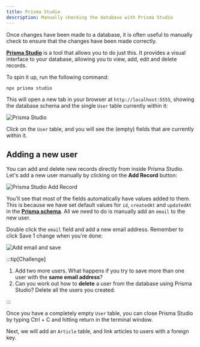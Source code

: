 ```yaml
---
title: Prisma Studio
description: Manually checking the database with Prisma Studio
---
```



Once changes have been made to a database, it is often useful to manually check to ensure that the changes have been made correctly.

[**Prisma Studio**](https://www.prisma.io/studio) is a tool that allows you to do just this. It provides a visual interface to your database, allowing you to view, add, edit and delete records.

To spin it up, run the following command:

```bash
npx prisma studio
```

This will open a new tab in your browser at `http://localhost:5555`, showing the database schema and the single `User` table currently within it:

![Prisma Studio](src/assets/png/prisma/prisma-studio-dashboard.png)

Click on the `User` table, and you will see the (empty) fields that are currently within it.

## Adding a new user

You can add and delete new records directly from inside Prisma Studio. Let's add a new user manually by clicking on the **Add Record** button:

![Prisma Studio Add Record](src/assets/png/prisma/prisma-studio-add-record.png)

You'll see that most of the fields automatically have values added to them. This is because we have set default values for `id`, `createdAt` and `updatedAt` in the [**Prisma schema**](/code-monster/guides/prisma/prisma-schema#adding-a-model-to-the-schema). All we need to do is manually add an `email` to the new user.

Double click the `email` field and add a new email address. Remember to click <span className="py-1 px-2 bg-green-700 text-white font-bold rounded">Save 1 change</span> when you're done:

![Add email and save](src/assets/png/prisma/add-email-and-save.png)

:::tip[Challenge]

1. Add two more users. What happens if you try to save more than one user with the **same email address**?
2. Can you work out how to **delete** a user from the database using Prisma Studio? Delete all the users you created.

:::

Once you have a completely empty `User` table, you can close Prisma Studio by typing <MonsterKbd>Ctrl + C</MonsterKbd> and hitting return in the terminal window.

Next, we will add an `Article` table, and link articles to users with a foreign key.

